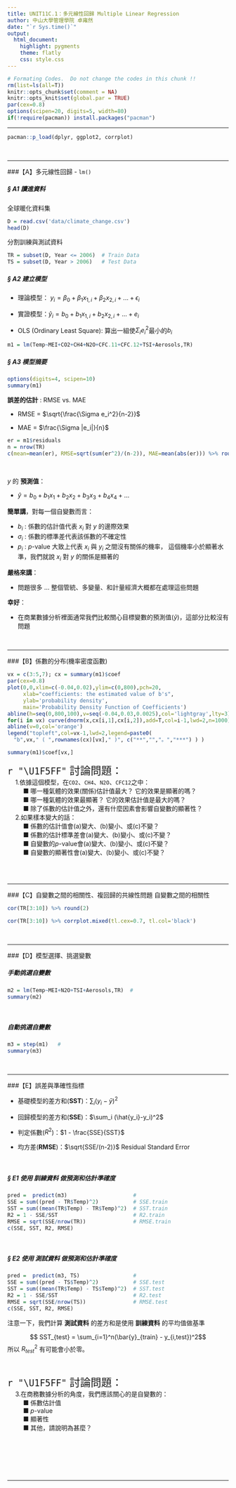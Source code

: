 ---
title: UNIT11C.1：多元線性回歸 Multiple Linear Regression
author: 中山大學管理學院 卓雍然
date: "`r Sys.time()`"
output: 
  html_document:
    highlight: pygments
    theme: flatly
    css: style.css
---

```{r results='hide', message=FALSE, warning=FALSE, echo=F}
# Formating Codes.  Do not change the codes in this chunk !!
rm(list=ls(all=T))
knitr::opts_chunk$set(comment = NA)
knitr::opts_knit$set(global.par = TRUE)
par(cex=0.8)
options(scipen=20, digits=5, width=80)
if(!require(pacman)) install.packages("pacman")
```
<hr>

```{r results='hide', message=FALSE, warning=FALSE}
pacman::p_load(dplyr, ggplot2, corrplot)
```
<br><hr>

###【A】多元線性回歸 - `lm()` 

##### § A1 讀進資料
全球暖化資料集
```{r}
D = read.csv('data/climate_change.csv')
head(D)
```

分割訓練與測試資料
```{r}
TR = subset(D, Year <= 2006)  # Train Data
TS = subset(D, Year > 2006)   # Test Data
```


##### § A2 建立模型

+ 理論模型： $y_i = \beta_0 + \beta_1 x_{1,i} + \beta_2 x_{2,i} + ... + \epsilon_i$

+ 實證模型：$\hat{y}_i = b_0 + b_1 x_{1,i} + b_2 x_{2,i} + ... + e_i$

+ OLS (Ordinary Least Square): 算出一組使$\Sigma_i e_i^2$最小的$b_i$

```{r}
m1 = lm(Temp~MEI+CO2+CH4+N2O+CFC.11+CFC.12+TSI+Aerosols,TR)
```

##### § A3 模型摘要
```{r}
options(digits=4, scipen=10)
summary(m1)
```

__誤差的估計__ : RMSE vs. MAE

+ RMSE = $\sqrt{\frac{\Sigma e_i^2}{n-2}}$

+ MAE = $\frac{\Sigma |e_i|}{n}$

```{r}
er = m1$residuals
n = nrow(TR)
c(mean=mean(er), RMSE=sqrt(sum(er^2)/(n-2)), MAE=mean(abs(er))) %>% round(3)
```
<br>


$y$ 的 __預測值__： 

+ $\hat{y} = b_0 + b_1 x_1 + b_2 x_2 + b_3 x_3 + b_4 x_4 + ...$

__簡單講__，對每一個自變數而言：

+ $b_i$ : 係數的估計值代表 $x_i$ 對 $y$ 的邊際效果
+ $\sigma_i$ : 係數的標準差代表該係數的不確定性
+ $p_i$ : $p$-value 大致上代表 $x_i$ 與 $y_i$ 之間沒有關係的機率，
這個機率小於顯著水準，我們就說 $x_i$ 對 $y$ 的關係是顯著的

__嚴格來講__：

+ 問題很多 ... 整個管統、多變量、和計量經濟大概都在處理這些問題

__幸好__：

+ 在商業數據分析裡面通常我們比較關心目標變數的預測值($\hat{y}$)，這部分比較沒有問題

<br><hr>

###【B】係數的分布(機率密度函數)

```{r fig.width=8, fig.height=4, fig.align="center"}
vx = c(3:5,7); cx = summary(m1)$coef  
par(cex=0.8)
plot(0,0,xlim=c(-0.04,0.02),ylim=c(0,800),pch=20,
     xlab="coefficients: the estimated value of b's",
     ylab='probability density',
     main='Probability Density Function of Coefficients')
abline(h=seq(0,800,100),v=seq(-0.04,0.03,0.0025),col='lightgray',lty=3)
for(i in vx) curve(dnorm(x,cx[i,1],cx[i,2]),add=T,col=i-1,lwd=2,n=1000)
abline(v=0,col='orange')
legend("topleft",col=vx-1,lwd=2,legend=paste0(
  "b",vx," ( ",rownames(cx)[vx]," )", c("**","","。","***") ) )

summary(m1)$coef[vx,]
```

<p class="qiz">
<span style="font-size:24px">`r "\U1F5FF"` 討論問題：</span><br>
&emsp; 1.依據這個模型，在`CO2`、`CH4`、`N2O`、`CFC12`之中：<br>
&emsp; &emsp; ■ 哪一種氣體的效果(關係)估計值最大？ 它的效果是顯著的嗎？<br>
&emsp; &emsp; ■ 哪一種氣體的效果最顯著？ 它的效果估計值是最大的嗎？<br>
&emsp; &emsp; ■ 除了係數的估計值之外，還有什麼因素會影響自變數的顯著性？<br>
&emsp; 2.如果樣本變大的話：<br>
&emsp; &emsp; ■ 係數的估計值會(a)變大、(b)變小、或(c)不變？<br>
&emsp; &emsp; ■ 係數的估計標準差會(a)變大、(b)變小、或(c)不變？ <br>
&emsp; &emsp; ■ 自變數的$p$-value會(a)變大、(b)變小、或(c)不變？<br>
&emsp; &emsp; ■ 自變數的顯著性會(a)變大、(b)變小、或(c)不變？<br>
</p class="qiz"><br>
<br><hr>

###【C】自變數之間的相關性、複回歸的共線性問題
自變數之間的相關性
```{r}
cor(TR[3:10]) %>% round(2)
```

```{r fig.width=5, fig.height=5}
cor(TR[3:10]) %>% corrplot.mixed(tl.cex=0.7, tl.col='black')
```
<br><hr>

###【D】模型選擇、挑選變數

##### 手動挑選自變數
```{r}
m2 = lm(Temp~MEI+N2O+TSI+Aerosols,TR)  # 
summary(m2)
```
<br>


##### 自動挑選自變數
```{r}
m3 = step(m1)   # 
summary(m3)
```
<br><hr>

###【E】誤差與準確性指標

+ 基礎模型的差方和(__SST__)：$\sum_i (y_i-\bar{y})^2$

+ 回歸模型的差方和(__SSE__)：$\sum_i (\hat{y_i}-y_i)^2$ 

+ 判定係數($R^2$)：$1 - \frac{SSE}{SST}$

+ 均方差(__RMSE__)：$\sqrt{SSE/(n-2)}$ Residual Standard Error

<br>

##### § E1 使用 __訓練資料__ 做預測和估計準確度
```{r}
pred =  predict(m3)                     # 
SSE = sum((pred - TR$Temp)^2)           # SSE.train
SST = sum((mean(TR$Temp) - TR$Temp)^2)  # SST.train
R2 = 1 - SSE/SST                        # R2.train
RMSE = sqrt(SSE/nrow(TR))               # RMSE.train
c(SSE, SST, R2, RMSE)
```
<br>

##### § E2 使用 __測試資料__ 做預測和估計準確度
```{r}
pred =  predict(m3, TS)                 # 
SSE = sum((pred - TS$Temp)^2)           # SSE.test
SST = sum((mean(TR$Temp) - TS$Temp)^2)  # SST.test
R2 = 1 - SSE/SST                        # R2.test
RMSE = sqrt(SSE/nrow(TS))               # RMSE.test
c(SSE, SST, R2, RMSE)
```
注意一下，我們計算 __測試資料__ 的差方和是使用 __訓練資料__ 的平均值做基準

$$ SST_{test} = \sum_{i=1}^n(\bar{y}_{train} - y_{i,test})^2$$
所以 $R_{test}^2$ 有可能會小於零。

<br>

<p class="qiz">
<span style="font-size:24px">`r "\U1F5FF"` 討論問題：</span><br>
&emsp; 3.在商務數據分析的角度，我們應該關心的是自變數的：<br>
&emsp; &emsp; ■ 係數估計值<br>
&emsp; &emsp; ■ $p$-value<br>
&emsp; &emsp; ■ 顯著性<br>
&emsp; &emsp; ■ 其他，請說明為甚麼？<br>
</p class="qiz"><br>

<br><br><br><hr>



